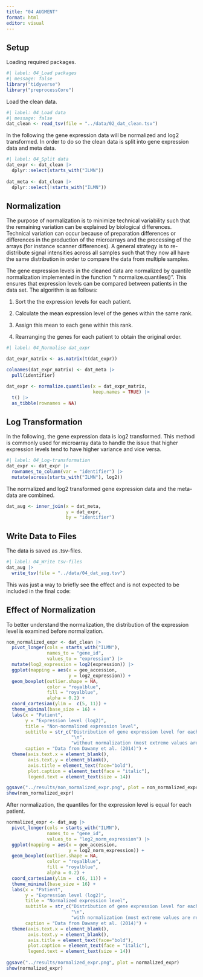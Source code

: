 ```yaml
---
title: "04 AUGMENT"
format: html
editor: visual
---
```


## Setup

Loading required packages.

```r
#| label: 04_Load packages
#| message: false
library("tidyverse")
library("preprocessCore")
```

Load the clean data.

```r
#| label: 04_Load data
#| message: false
dat_clean <- read_tsv(file = "../data/02_dat_clean.tsv")
```

In the following the gene expression data will be normalized and log2 transformed. In order to do so the clean data is split into gene expression data and meta data.

```r
#| label: 04_Split data
dat_expr <- dat_clean |> 
  dplyr::select(starts_with("ILMN")) 
  
dat_meta <- dat_clean |> 
  dplyr::select(!starts_with("ILMN"))

```

## Normalization

The purpose of normalization is to minimize technical variability such that the remaining variation can be explained by biological differences. Technical variation can occur because of preparation differences or differences in the production of the microarrays and the processing of the arrays (for instance scanner differences). A general strategy is to re-distribute signal intensities across all samples such that they now all have the same distribution in order to compare the data from multiple samples.

The gene expression levels in the cleaned data are normalized by quantile normalization implemented in the function "r normalize.quantiles()". This ensures that expression levels can be compared between patients in the data set. The algorithm is as follows:

1.  Sort the the expression levels for each patient.

2.  Calculate the mean expression level of the genes within the same rank.

3.  Assign this mean to each gene within this rank.

4.  Rearranging the genes for each patient to obtain the original order.

```r
#| label: 04_Normalise dat_expr

dat_expr_matrix <- as.matrix(t(dat_expr))

colnames(dat_expr_matrix) <- dat_meta |> 
  pull(identifier) 

dat_expr <- normalize.quantiles(x = dat_expr_matrix,
                                keep.names = TRUE) |>
  t() |> 
  as_tibble(rownames = NA)

```

## Log Transformation

In the following, the gene expression data is log2 transformed. This method is commonly used for microarray data to handle the issue that higher expression levels tend to have higher variance and vice versa.

```r
#| label: 04_Log-transformation
dat_expr <- dat_expr |> 
  rownames_to_column(var = "identifier") |> 
  mutate(across(starts_with("ILMN"), log2))
```

The normalized and log2 transformed gene expression data and the meta-data are combined.

```r
dat_aug <- inner_join(x = dat_meta,
                      y = dat_expr,
                      by = "identifier")
```

## Write Data to Files

The data is saved as .tsv-files.

```r
#| label: 04_Write tsv-files
dat_aug |> 
  write_tsv(file = "../data/04_dat_aug.tsv")
```

This was just a way to briefly see the effect and is not expected to be included in the final code:

## Effect of Normalization

To better understand the normalization, the distribution of the expression level is examined before normalization.

```r
non_normalized_expr <- dat_clean |> 
  pivot_longer(cols = starts_with("ILMN"),
               names_to = "gene_id",
               values_to = "expression") |> 
  mutate(log2_expression = log2(expression)) |> 
  ggplot(mapping = aes(x = geo_accession,
                       y = log2_expression)) +
  geom_boxplot(outlier.shape = NA,
               color = "royalblue",
               fill = "royalblue",
               alpha = 0.2) +
  coord_cartesian(ylim =  c(5, 11)) +
  theme_minimal(base_size = 16) + 
  labs(x = "Patient",
       y = "Expression level (log2)",
       title = "Non-normalized expression level",
       subtitle = str_c("Distribution of gene expression level for each patient",
                        "\n",
                        "without normalization (most extreme values are removed)"),
       caption = "Data from Dawany et al. (2014)") +
  theme(axis.text.x = element_blank(),
        axis.text.y = element_blank(),
        axis.title = element_text(face="bold"),
        plot.caption = element_text(face = "italic"),
        legend.text = element_text(size = 14))

ggsave("../results/non_normalized_expr.png", plot = non_normalized_expr)
show(non_normalized_expr)
```

After normalization, the quantiles for the expression level is equal for each patient.

```r
normalized_expr <- dat_aug |> 
  pivot_longer(cols = starts_with("ILMN"),
               names_to = "gene_id",
               values_to = "log2_norm_expression") |> 
  ggplot(mapping = aes(x = geo_accession,
                       y = log2_norm_expression)) +
  geom_boxplot(outlier.shape = NA,
               color = "royalblue",
               fill = "royalblue",
               alpha = 0.2) +
  coord_cartesian(ylim =  c(6, 11)) +
  theme_minimal(base_size = 16) + 
  labs(x = "Patient",
       y = "Expression level (log2)",
       title = "Normalized expression level",
       subtitle = str_c("Distribution of gene expression level for each patient",
                        "\n",
                        "with normalization (most extreme values are removed)"),
       caption = "Data from Dawany et al. (2014)") +
  theme(axis.text.x = element_blank(),
        axis.text.y = element_blank(),
        axis.title = element_text(face="bold"),
        plot.caption = element_text(face = "italic"),
        legend.text = element_text(size = 14))
 
ggsave("../results/normalized_expr.png", plot = normalized_expr)
show(normalized_expr)
```

